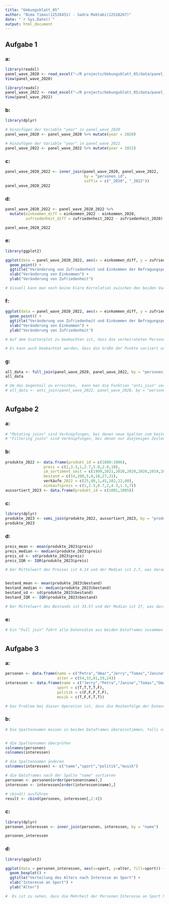 ```yaml
---
title: "Uebungsblatt_05"
author: "Nima Timas(12528451) - Sadra Maktabi(12518267)"
date: "`r Sys.Date()`"
output: html_document
---
```


## Aufgabe 1

### a:

```r
library(readxl)
panel_wave_2020 <- read_excel("~/R projects/Uebungsblatt_05/data/panel_wave_2020.xlsx")
View(panel_wave_2020)

library(readxl)
panel_wave_2022 <- read_excel("~/R projects/Uebungsblatt_05/data/panel_wave_2022.xlsx")
View(panel_wave_2022)
```

### b:

```r
library(dplyr)

# Hinzufügen der Variable "year" in panel_wave_2020
panel_wave_2020 <- panel_wave_2020 %>% mutate(year = 2020)

# Hinzufügen der Variable "year" in panel_wave_2022
panel_wave_2022 <- panel_wave_2022 %>% mutate(year = 2022)
```

### c:

```r
panel_wave_2020_2022 <- inner_join(panel_wave_2020, panel_wave_2022, 
                                   by = "personen_id",
                                   suffix = c("_2020", "_2022"))
panel_wave_2020_2022
```

### d:

```r
panel_wave_2020_2022 <- panel_wave_2020_2022 %>% 
  mutate(einkommen_diff = einkommen_2022 - einkommen_2020,
         zufriedenheit_diff = zufriedenheit_2022 - zufriedenheit_2020)

panel_wave_2020_2022
```

### e:

```r
library(ggplot2)

ggplot(data = panel_wave_2020_2022, aes(x = einkommen_diff, y = zufriedenheit_diff)) +
  geom_point() + 
  ggtitle("Veränderung von Zufriedenheit und Einkommen der Befragungspersonen") +
  xlab("Veränderung von Einkommen") +
  ylab("Veränderung von Zufriedenheit")

# Visuell kann man noch keine klare Korrelation zwischen den beiden Variablen zu erkennen
```

### f:

```r
ggplot(data = panel_wave_2020_2022, aes(x = einkommen_diff, y = zufriedenheit_diff, color = familienstand, size = anzahl_kinder)) +
  geom_point() + 
  ggtitle("Veränderung von Zufriedenheit und Einkommen der Befragungspersonen") +
  xlab("Veränderung von Einkommen") +
  ylab("Veränderung von Zufriedenheit")

# Auf dem Scatterplot zu beobachten ist, dass die verheirateten Personen eine positive Veränderung des Einkommens und der Zufriedenheit aufweisen, während es bei den Ledigen keine bestimmte Tendenz liefert. Es ist jedoch wichtig zu beachten, dass diese Beobachtungen nicht unbedingt kausal sind und es müssen weitere Untersuchungen durchgeführt werden, um die tatsächlichen Zusammenhänge zu verstehen.

# Es kann auch beobachtet werden, dass die Größe der Punkte variiert und das kann darauf hindeuten, dass die Anzahl der Kinder eine Rolle in Veränderungen des Einkommens und der Zufriedenheit spielt.
```

### g:

```r
all_data <- full_join(panel_wave_2020, panel_wave_2022, by = "personen_id")
all_data

# Um das Gegenteil zu erreichen,  kann man die Funktion "anti_join" verwenden:
# all_data <- anti_join(panel_wave_2022, panel_wave_2020, by = "personen_id")

```

# 

## Aufgabe 2

### a:

```r
# "Mutating joins" sind Verknüpfungen, bei denen neue Spalten zum bestehenden Dataframe hinzugefügt werden. Diese Spalten enthalten Informationen aus einem anderen Dataframe, die aufgrund einer Verknüpfungskriterium ausgewählt wurden.
# "Filtering joins" sind Verknüpfungen, bei denen nur diejenigen Zeilen des bestehenden Dataframes behalten werden, die aufgrund eines Verknüpfungskriteriums ausgewählt wurden. Diese Zeilen enthalten sowohl Informationen aus dem bestehenden Dataframe als auch aus einem anderen Dataframe. 
```

### b:

```r
produkte_2022 <- data.frame(produkt_id = c(1000:1006),
                 preis = c(2,3.3,1,2.7,5.0,2.0,10),
                 im_sortiment_seit = c(1999,2021,2020,2020,2020,2019,2018),
                 bestand = c(14,200,5,0,18,27,31),
                 verkäufe_2022 = c(25,80,1,45,102,12,60),
                 einkaufspreis = c(1,2.5,0.7,2,4.3,1.3,7))
aussortiert_2023 <- data.frame(produkt_id = c(1001,1005))
```

### c:

```r
library(dplyr)
produkte_2023 <- semi_join(produkte_2022, aussortiert_2023, by = "produkt_id")
produkte_2023
```

### d:

```r
preis_mean <- mean(produkte_2023$preis)
preis_median <- median(produkte_2023$preis)
preis_sd <- sd(produkte_2023$preis)
preis_IQR <- IQR(produkte_2023$preis)

# Der Mittelwert des Preises ist 4.14 und der Median ist 2.7, was darauf hindeutet, dass die meisten Produkte im mittleren Preisbereich liegen. Der Standardabweichung ist 3.87, was darauf hindeutet, dass die Preise der Produkte stark variieren. Der Interquartilsabstand ist 3.3, was darauf hindeutet, dass es eine breite Streuung der Preise gibt.


bestand_mean <- mean(produkte_2023$bestand)
bestand_median <- median(produkte_2023$bestand)
bestand_sd <- sd(produkte_2023$bestand)
bestand_IQR <- IQR(produkte_2023$bestand)

# Der Mittelwert des Bestands ist 33.57 und der Median ist 27, was darauf hindeutet, dass die meisten Produkte einen mittleren Lagerbestand haben. Der Standardabweichung ist 32.06, was darauf hindeutet, dass die Lagerbestände der Produkte stark variieren. Der Interquartilsabstand ist 31, was darauf hindeutet, dass es eine breite Streuung der Lagerbestände gibt.
```

### e:

```r
# Ein "Full join" führt alle Datensätze aus beiden Dataframes zusammen und fügt "NA" für fehlende Werte hinzu. Ein "Semi join" behält nur die Zeilen des ersten Dataframes, die aufgrund eines Verknüpfungskriteriums ausgewählt wurden. Ein Beispiel dafür wäre, die Daten von Kunden mit ihren Bestellungen zusammenzuführen.
```

# 

## Aufgabe 3

### a:

```r
personen <- data.frame(name = c("Petra","Omar","Jerry","Tomas","Janine"),
                       alter = c(54,33,81,19,24))
interessen <- data.frame(name = c("Jerry","Petra","Janine","Tomas","Omar"),
                       sport = c(T,T,T,T,F),
                       politik = c(F,F,F,T,F),
                       musik = c(T,F,F,T,T))
```

```r
# Das Problem bei dieser Operation ist, dass die Reihenfolge der Datensätze in den beiden Dataframes nicht übereinstimmt. Da die Operation die Spalten aneinanderhängt, werden die Datensätze in der falschen Reihenfolge zusammengeführt und die Informationen zu einer Person werden nicht richtig zugeordnet. Das Verwenden von cbind() oder rbind() kann zu Fehlern führen, wenn die Reihenfolge der Datensätze in den Dataframes nicht übereinstimmt. 
```

### b:

```r
# Die Spaltennamen müssen in beiden Dataframes übereinstimmen, falls nicht, sollten die Spaltennamen in beiden Dataframes angepasst werden. Außerdem müssen die Datensätze in beiden Dataframes in der gleichen Reihenfolge vorliegen.


# die Spaltennamen überprüfen
colnames(personen)
colnames(interessen)

# die Spaltennamen änderen
colnames(interessen) <- c("name","sport","politik","musik")

# die Dataframes nach der Spalte "name" sortieren
personen <- personen[order(personen$name),]
interessen <- interessen[order(interessen$name),]

# cbind() ausführen
result <- cbind(personen, interessen[,2:4])
```

### c:

```r
library(dplyr)
personen_interessen <- inner_join(personen, interessen, by = "name")

personen_interessen
```

### d:

```r
library(ggplot2)

ggplot(data = personen_interessen, aes(x=sport, y=alter, fill=sport)) +
  geom_boxplot() +
  ggtitle("Verteilung des Alters nach Interesse an Sport") +
  xlab("Interesse an Sport") +
  ylab("Alter")

#  Es ist zu sehen, dass die Mehrheit der Personen Interesse an Sport haben, unabhängig vom Alter. Es ist jedoch zu beachten, dass das Alter nur ein Faktor von vielen sein kann, der das Interesse beeinflusst und weitere Untersuchungen notwendig sind um die Zusammenhänge genauer zu verstehen.
```
